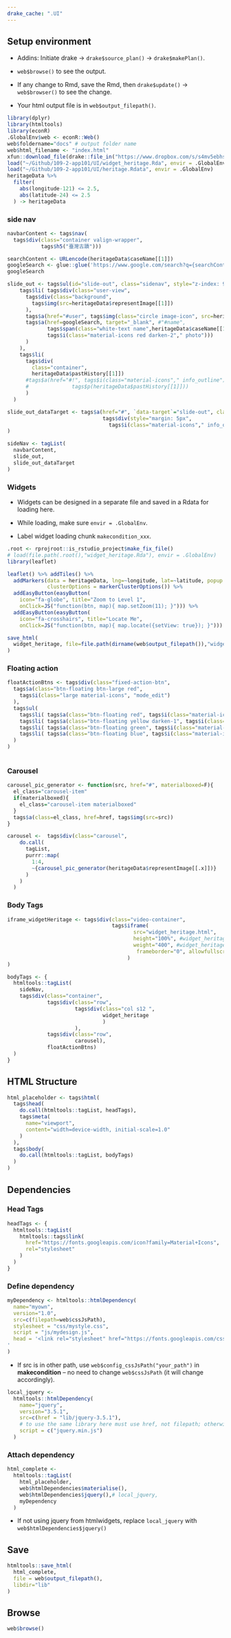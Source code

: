 ```yaml
---
drake_cache: ".UI"
---
```


## Setup environment

  * Addins: Initiate drake -> `drake$source_plan()` -> `drake$makePlan()`.
  
  * `web$browse()` to see the output. 
  
  * If any change to Rmd, save the Rmd, then `drake$update()` -> `web$browser()` to see the change.
  
  * Your html output file is in `web$output_filepath()`.

```r
library(dplyr)
library(htmltools)
library(econR)
.GlobalEnv$web <- econR::Web()
web$foldername="docs" # output folder name
web$html_filename <- "index.html"
xfun::download_file(drake::file_in("https://www.dropbox.com/s/s4mv5ebhsqanpew/heritage.Rdata?dl=1"), mode="wb")
load("~/Github/109-2-app101/UI/widget_heritage.Rda", envir = .GlobalEnv)
load("~/Github/109-2-app101/UI/heritage.Rdata", envir = .GlobalEnv)
heritageData %>%
  filter(
    abs(longitude-121) <= 2.5,
    abs(latitude-24) <= 2.5
  ) -> heritageData
```

### side nav

```r
navbarContent <- tags$nav(
  tags$div(class="container valign-wrapper",
           tags$h5("臺灣古蹟")))
```

```r
searchContent <- URLencode(heritageData$caseName[[1]])
googleSearch <- glue::glue('https://www.google.com/search?q={searchContent}&sxsrf=ALeKk01D05Oz12ZZcjb7vxeL2fV7sKa_mg:1617153946605&source=lnms&tbm=isch&sa=X&ved=2ahUKEwi6_6L0r9nvAhXIyYsBHcHzCQ4Q_AUoAnoECAEQBA&biw=1920&bih=981')
googleSearch
```



```r
slide_out <- tags$ul(id="slide-out", class="sidenav", style="z-index: 9999;",
    tags$li( tags$div(class="user-view", 
      tags$div(class="background", 
        tags$img(src=heritageData$representImage[[1]])
      ),
      tags$a(href="#user", tags$img(class="circle image-icon", src=heritageData$representImage[[1]])),
      tags$a(href=googleSearch, target="_blank", #"#name", 
             tags$span(class="white-text name",heritageData$caseName[[1]],
             tags$i(class="material-icons red darken-2"," photo")))
      )
    ),
    tags$li(
      tags$div(
        class="container",
        heritageData$pastHistory[[1]])
      #tags$a(href="#!", tags$i(class="material-icons"," info_outline"), 
      #              tags$p(heritageData$pastHistory[[1]]))
      )
  )
```


```r
slide_out_dataTarget <- tags$a(href="#", `data-target`="slide-out", class="sidenav-trigger",
                               tags$div(style="margin: 5px",
                                 tags$i(class="material-icons"," info_outline"))
)
```


```r
sideNav <- tagList(
  navbarContent,
  slide_out,
  slide_out_dataTarget
)
```


### Widgets

  * Widgets can be designed in a separate file and saved in a Rdata for loading here.
  
  * While loading, make sure `envir = .GlobalEnv`.
  
  * Label widget loading chunk `makecondition_xxx`. 
  
```r
.root <- rprojroot::is_rstudio_project$make_fix_file()
# load(file.path(.root(),"widget_heritage.Rda"), envir = .GlobalEnv)
library(leaflet)
```

```r
leaflet() %>% addTiles() %>%
  addMarkers(data = heritageData, lng=~longitude, lat=~latitude, popup = ~caseName,
             clusterOptions = markerClusterOptions()) %>%
  addEasyButton(easyButton(
    icon="fa-globe", title="Zoom to Level 1",
    onClick=JS("function(btn, map){ map.setZoom(11); }"))) %>%
  addEasyButton(easyButton(
    icon="fa-crosshairs", title="Locate Me",
    onClick=JS("function(btn, map){ map.locate({setView: true}); }")))
```

```r
save_html(
  widget_heritage, file=file.path(dirname(web$output_filepath()),"widget_heritage.html")
)
```

### Floating action

```r
floatActionBtns <- tags$div(class="fixed-action-btn", 
  tags$a(class="btn-floating btn-large red", 
    tags$i(class="large material-icons", "mode_edit")
  ),
  tags$ul( 
    tags$li( tags$a(class="btn-floating red", tags$i(class="material-icons", "insert_chart"))),
    tags$li( tags$a(class="btn-floating yellow darken-1", tags$i(class="material-icons", "format_quote"))),
    tags$li( tags$a(class="btn-floating green", tags$i(class="material-icons"," publish"))),
    tags$li( tags$a(class="btn-floating blue", tags$i(class="material-icons", "attach_file")))
  )
)
      
```

### Carousel

```r
carousel_pic_generator <- function(src, href="#", materialboxed=F){
  el_class="carousel-item"
  if(materialboxed){
    el_class="carousel-item materialboxed"
  }
  tags$a(class=el_class, href=href, tags$img(src=src))
}
```


```r
carousel <-  tags$div(class="carousel", 
    do.call(
      tagList, 
      purrr::map(
        1:4,
        ~{carousel_pic_generator(heritageData$representImage[[.x]])}
      )
    )
  )
```


### Body Tags

```r
iframe_widgetHeritage <- tags$div(class="video-container",
                                  tags$iframe(
                                         src="widget_heritage.html",
                                         height="100%", #widget_heritage$sizingPolicy$defaultHeight,
                                         weight="400", #widget_heritage$sizingPolicy$defaultWidth,
                                          frameborder="0", allowfullscreen=NA
                                       )
)
```


```r
bodyTags <- {
  htmltools::tagList(
    sideNav,
    tags$div(class="container",
             tags$div(class="row",
                      tags$div(class="col s12 ",
                               widget_heritage
                               )
                      ),
             tags$div(class="row",
                      carousel),
             floatActionBtns)
  )
}
```


## HTML Structure

```r
html_placeholder <- tags$html(
  tags$head(
    do.call(htmltools::tagList, headTags),
    tags$meta(
      name="viewport",
      content="width=device-width, initial-scale=1.0"
    )
  ),
  tags$body(
    do.call(htmltools::tagList, bodyTags)
  )
)
```

## Dependencies

### Head Tags

```r
headTags <- {
  htmltools::tagList(
    htmltools::tags$link(
      href="https://fonts.googleapis.com/icon?family=Material+Icons",
      rel="stylesheet"
    )
  )
}
```

### Define dependency

```r
myDependency <- htmltools::htmlDependency(
  name="myown",
  version="1.0",
  src=c(filepath=web$cssJsPath),
  stylesheet = "css/mystyle.css",
  script = "js/mydesign.js",
  head = '<link rel="stylesheet" href="https://fonts.googleapis.com/css?family=Noto+Sans+TC">
'
)
```

  * If src is in other path, use `web$config_cssJsPath("your_path")` in **makecondition** -- no need to change `web$cssJsPath` (it will change accordingly).


```r
local_jquery <- 
  htmltools::htmlDependency(
    name="jquery",
    version="3.5.1",
    src=c(href = "lib/jquery-3.5.1"),
    # to use the same library here must use href, not filepath; otherwise, the current jquery system will be removed.
    script = c("jquery.min.js")
  )
```

### Attach dependency


```r
html_complete <- 
  htmltools::tagList(
    html_placeholder,
    web$htmlDependencies$materialise(),
    web$htmlDependencies$jquery(),# local_jquery, 
    myDependency
  )
```

  * If not using jquery from htmlwidgets, replace `local_jquery` with `web$htmlDependencies$jquery()`


## Save

```r
htmltools::save_html(
  html_complete, 
  file = web$output_filepath(),
  libdir="lib"
)
```

## Browse

```r
web$browse()
```



